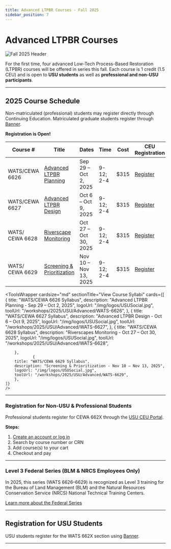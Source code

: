 ```yaml
---
title: Advanced LTPBR Courses - Fall 2025
sidebar_position: 7
---
```


# Advanced LTPBR Courses

![Fall 2025 Header](/img/courses/fall%202025%20uni%20course%20header.jpg)

For the first time, four advanced Low-Tech Process-Based Restoration (LTPBR) courses will be offered in series this fall. Each course is 1 credit (1.5 CEU) and is open to **USU students** as well as **professional and non-USU participants**.

---

## 2025 Course Schedule

Non-matriculated (professional) students may register directly through Continuing Education.  Matriculated graduate students register through [Banner](https://banner.usu.edu).

**Registration is Open!**

| Course # | Title | Dates | Time | Cost | CEU Registration |
|----------|-------------------------|---------------------------|---------|------|------|
| WATS/CEWA 6626 | [Advanced LTPBR Planning](https://cpe.usu.edu/search/publicCourseSearchDetails.do?method=load&courseId=1467560) | Sep 29 – Oct 2, 2025 | 9-12; 2-4 | $315 | [Register](https://cpe.usu.edu/search/publicCourseSearchDetails.do?method=load&courseId=1467560) |
| WATS/CEWA 6627 | [Advanced LTPBR Design](https://cpe.usu.edu/search/publicCourseSearchDetails.do?method=load&courseId=1467562) | Oct 6 – Oct 9, 2025 | 9-12; 2-4 | $315 | [Register](https://cpe.usu.edu/search/publicCourseSearchDetails.do?method=load&courseId=1467562) |
| WATS/ CEWA 6628 | [Riverscape Monitoring](https://cpe.usu.edu/search/publicCourseSearchDetails.do?method=load&courseId=1467564) | Oct 27 – Oct 30, 2025 | 9-12; 2-4 | $315 | [Register](https://cpe.usu.edu/search/publicCourseSearchDetails.do?method=load&courseId=1467564) |
| WATS/ CEWA 6629 | [Screening & Prioritization](https://cpe.usu.edu/search/publicCourseSearchDetails.do?method=load&courseId=1467566) | Nov 10 – Nov 13, 2025 | 9-12; 2-4 | $315 | [Register](https://cpe.usu.edu/search/publicCourseSearchDetails.do?method=load&courseId=1467566) |

<ToolsWrapper
    cardsize="md"
    sectionTitle="View Course Syllabi"
    cards={[
        {
        title: "WATS/CEWA 6626 Syllabus",
        description: "Advanced LTPBR Planning - Sep 29 – Oct 2, 2025",
        logoUrl: "/img/logos/USUSocial.jpg",
        toolUrl: "/workshops/2025/USU/Advanced/WATS-6626",
        },
                {
        title: "WATS/CEWA 6627 Syllabus",
        description: "Advanced LTPBR Design - Oct 6 – Oct 9, 2025",
        logoUrl: "/img/logos/USUSocial.jpg",
        toolUrl: "/workshops/2025/USU/Advanced/WATS-6627",
        },
                {
        title: "WATS/CEWA 6628 Syllabus",
        description: "Riverscapes Monitoring - Oct 27 – Oct 30, 2025",
        logoUrl: "/img/logos/USUSocial.jpg",
        toolUrl: "/workshops/2025/USU/Advanced/WATS-6628",

        },
                {
        title: "WATS/CEWA 6629 Syllabus",
        description: "Screening & Prioritization - Nov 10 – Nov 13, 2025",
        logoUrl: "/img/logos/USUSocial.jpg",
        toolUrl: "/workshops/2025/USU/Advanced/WATS-6629",
        },
    ]}
    />
---

### Registration for Non-USU & Professional Students

Professional students register for CEWA 662X through the [USU CEU Portal](https://cpe.usu.edu/).  

**Steps:**

1. [Create an account or log in](https://cpe.usu.edu/portal/logon.do?method=load)
2. Search by course number or CRN
3. Add course(s) to your cart
4. Checkout and pay

---

### Level 3 Federal Series (BLM & NRCS Employees Only)

In 2025, this series (WATS 6626–6629) is recognized as Level 3 training for the Bureau of Land Management (BLM) and the Natural Resources Conservation Service (NRCS) National Technical Training Centers.  

[Learn more about the Federal Series](/workshops/2025/Federal%20Series/)

---

## Registration for USU Students

USU students register for the WATS 662X section using [Banner](https://ss.banner.usu.edu/StudentRegistrationSsb/ssb/registration/registration).

---

